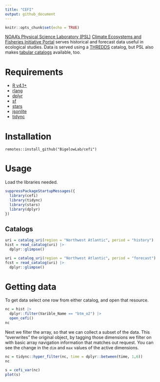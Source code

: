```yaml
---
title: "CEFI"
output: github_document
---
```


```r
knitr::opts_chunk$set(echo = TRUE)
```

[NOAA's Physical Science Laboratory (PSL)](https://psl.noaa.gov/) [Climate Ecosystems and Fisheries Initiative Portal](https://psl.noaa.gov/cefi_portal/) serves historical and forecast data useful in ecological studies. Data is served using a [THREDDS](https://psl.noaa.gov/thredds/catalog/Projects/CEFI/regional_mom6/catalog.html) catalog, but PSL also makes [tabular catalogs](https://psl.noaa.gov/cefi_portal/var_list_northwest_atlantic_hist_run.html) available, too.

# Requirements

 + [R v4.1+](https://www.r-project.org/)
 + [rlang](https://CRAN.R-project.org/package=rlang)
 + [dplyr](https://CRAN.R-project.org/package=dplyr)
 + [sf](https://CRAN.R-project.org/package=sf)
 + [stars](https://CRAN.R-project.org/package=stars)
 + [jsonlite](https://CRAN.R-project.org/package=jsonlite)
 + [tidync](https://CRAN.R-project.org/package=tidync)

# Installation

```
remotes::install_github("BigelowLab/cefi")
```

# Usage

Load the libraries needed.
```r
suppressPackageStartupMessages({
  library(cefi)
  library(tidync)
  library(stars)
  library(dplyr)
})
```

## Catalogs

```r
uri = catalog_uri(region = "Northwest Atlantic", period = "history")
hist = read_catalog(uri) |>
  dplyr::glimpse()
```
```r
uri = catalog_uri(region = "Northwest Atlantic", period = "forecast")
fcst = read_catalog(uri) |>
  dplyr::glimpse()
```
# Getting data

To get data select one row from either catalog, and open that resource.

```r
nc = hist |>
  dplyr::filter(Varible_Name == "btm_o2") |>
  open_cefi()
nc
```

Next we filter the array, so that we can collect a subset of the data. This "overwrites" the original object, by tagging those dimensions we filter on with basic array navigation information that matches out request. You can see the change in the `dim` and `max` values of the active dimensions.

```r
nc = tidync::hyper_filter(nc, time = dplyr::between(time, 1,6))
nc
```

```r
s = cefi_var(nc)
plot(s)
```
